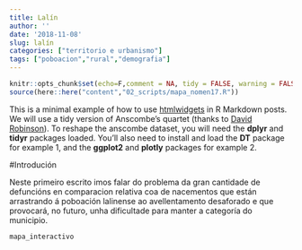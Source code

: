 ```yaml
---
title: Lalín
author: ''
date: '2018-11-08'
slug: lalín
categories: ["territorio e urbanismo"]
tags: ["poboacion","rural","demografia"]
---
```



```r
knitr::opts_chunk$set(echo=F,comment = NA, tidy = FALSE, warning = FALSE, message = FALSE)
source(here::here("content","02_scripts/mapa_nomen17.R"))
```

This is a minimal example of how to use [htmlwidgets](http://www.htmlwidgets.org/index.html) in R Markdown posts. We will use a tidy version of Anscombe's quartet (thanks to [David Robinson](https://rpubs.com/dgrtwo/tidy-anscombe)). To reshape the anscombe dataset, you will need the **dplyr** and **tidyr** packages loaded. You'll also need to install and load the **DT** package for example 1, and the **ggplot2** and **plotly** packages for example 2.

#Introdución

Neste primeiro escrito imos falar do problema da gran cantidade de defuncións en comparacion relativa coa de nacementos que están arrastrando á poboación lalinense ao avellentamento desaforado e que provocará, no futuro, unha dificultade para manter a categoría do municipio.

```r
mapa_interactivo
```

